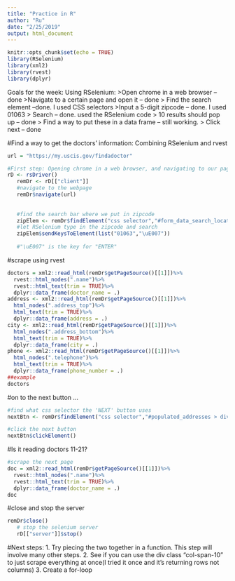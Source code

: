 ```yaml
---
title: "Practice in R"
author: "Ru"
date: "2/25/2019"
output: html_document
---
```


```r
knitr::opts_chunk$set(echo = TRUE)
library(RSelenium)
library(xml2)
library(rvest)
library(dplyr)
```

Goals for the week:
Using RSelenium: 
  >Open chrome in a web browser --done
  >Navigate to a certain page and open it  -- done
  > Find the search element --done. I used CSS selectors 
    >Input a 5-digit zipcode -- done. I used 01063
  > Search -- done. used the RSelenium code 
    > 10 results should pop up  -- done 
    > Find a way to put these in a data frame  -- still working. 
  > Click next  -- done 

#Find a way to get the doctors' information: Combining RSelenium and rvest 
```r
url = "https://my.uscis.gov/findadoctor"

#First step: Opening chrome in a web browser, and navigating to our page
rD <- rsDriver()
   remDr <- rD[["client"]]
   #navigate to the webpage 
   remDr$navigate(url)
   
   
   #find the search bar where we put in zipcode
   zipElem <- remDr$findElement("css selector","#form_data_search_location")
   #let RSelenium type in the zipcode and search 
   zipElem$sendKeysToElement(list("01063","\uE007")) 
   
   #"\uE007" is the key for "ENTER"

```

#scrape using rvest

```r

doctors = xml2::read_html(remDr$getPageSource()[[1]])%>%
  rvest::html_nodes(".name")%>%
  rvest::html_text(trim = TRUE)%>%
  dplyr::data_frame(doctor_name = .)
address <- xml2::read_html(remDr$getPageSource()[[1]])%>%
  html_nodes(".address_top")%>%
  html_text(trim = TRUE)%>%
  dplyr::data_frame(address = .)
city <- xml2::read_html(remDr$getPageSource()[[1]])%>%
  html_nodes(".address_bottom")%>%
  html_text(trim = TRUE)%>%
  dplyr::data_frame(city = .)
phone <- xml2::read_html(remDr$getPageSource()[[1]])%>%
  html_nodes(".telephone")%>%
  html_text(trim = TRUE)%>%
  dplyr::data_frame(phone_number = .)
##example
doctors
```

#on to the next button ...
```r
#find what css selector the 'NEXT' button uses 
nextBtn <- remDr$findElement("css selector","#populated_addresses > div:nth-child(11) > div > div.next > button")

#click the next button
nextBtn$clickElement()
```

#Is it reading doctors 11-21? 
```r
#scrape the next page
doc = xml2::read_html(remDr$getPageSource()[[1]])%>%
  rvest::html_nodes(".name")%>%
  rvest::html_text(trim = TRUE)%>%
  dplyr::data_frame(doctor_name = .)
doc
```


#close and stop the server
```r
remDr$close()
   # stop the selenium server
   rD[["server"]]$stop()
```

#Next steps:
  1. Try piecing the two together in a function. This step will involve many other steps. 
  2. See if you can use the div class "col-span-10" to just scrape everything at once(I tried it once and it's returning rows not columns)
  3. Create a for-loop 
  

